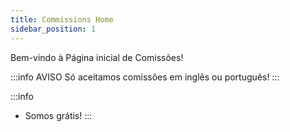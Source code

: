 ```yaml
---
title: Commissions Home
sidebar_position: 1
---
```


Bem-vindo à Página inicial de Comissões!


:::info AVISO
Só aceitamos comissões em inglês ou português!
:::

:::info
- Somos grátis!
:::